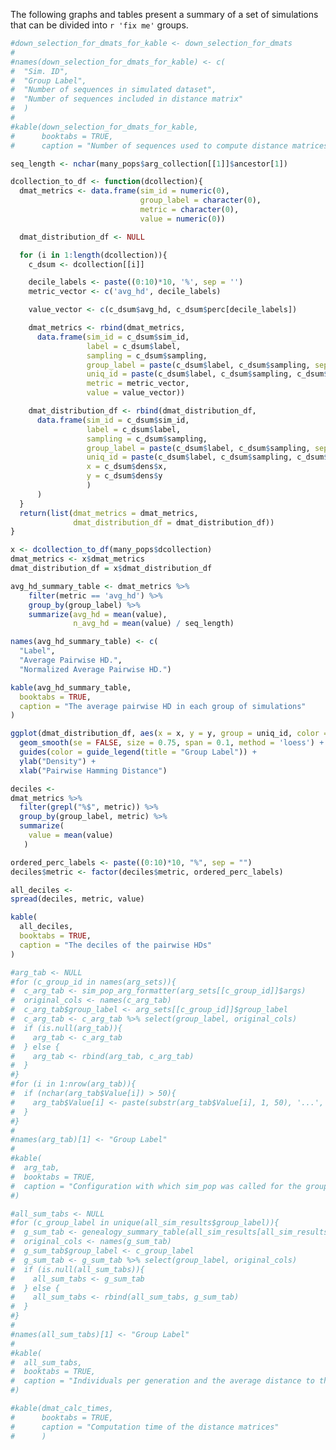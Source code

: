The following graphs and tables present a summary of a set of simulations that can be divided into `r 'fix me'` groups. 

```r
#down_selection_for_dmats_for_kable <- down_selection_for_dmats
#
#names(down_selection_for_dmats_for_kable) <- c(
#  "Sim. ID",
#  "Group Label",
#  "Number of sequences in simulated dataset",
#  "Number of sequences included in distance matrix"
#  )
#
#kable(down_selection_for_dmats_for_kable,
#      booktabs = TRUE,
#      caption = "Number of sequences used to compute distance matrices")
```


```r

seq_length <- nchar(many_pops$arg_collection[[1]]$ancestor[1])

dcollection_to_df <- function(dcollection){
  dmat_metrics <- data.frame(sim_id = numeric(0),
                             group_label = character(0),
                             metric = character(0),
                             value = numeric(0))

  dmat_distribution_df <- NULL

  for (i in 1:length(dcollection)){
    c_dsum <- dcollection[[i]]

    decile_labels <- paste((0:10)*10, '%', sep = '')
    metric_vector <- c('avg_hd', decile_labels)

    value_vector <- c(c_dsum$avg_hd, c_dsum$perc[decile_labels])

    dmat_metrics <- rbind(dmat_metrics,
      data.frame(sim_id = c_dsum$sim_id,
                 label = c_dsum$label,
                 sampling = c_dsum$sampling,
                 group_label = paste(c_dsum$label, c_dsum$sampling, sep = '_'),
                 uniq_id = paste(c_dsum$label, c_dsum$sampling, c_dsum$sim_id, sep = '_'),
                 metric = metric_vector,
                 value = value_vector))

    dmat_distribution_df <- rbind(dmat_distribution_df,
      data.frame(sim_id = c_dsum$sim_id,
                 label = c_dsum$label,
                 sampling = c_dsum$sampling,
                 group_label = paste(c_dsum$label, c_dsum$sampling, sep = '_'),
                 uniq_id = paste(c_dsum$label, c_dsum$sampling, c_dsum$sim_id, sep = '_'),
                 x = c_dsum$dens$x,
                 y = c_dsum$dens$y
                 )
      )
  }
  return(list(dmat_metrics = dmat_metrics,
              dmat_distribution_df = dmat_distribution_df))
}

x <- dcollection_to_df(many_pops$dcollection)
dmat_metrics <- x$dmat_metrics
dmat_distribution_df = x$dmat_distribution_df

avg_hd_summary_table <- dmat_metrics %>% 
    filter(metric == 'avg_hd') %>%
    group_by(group_label) %>%
    summarize(avg_hd = mean(value),
              n_avg_hd = mean(value) / seq_length)

names(avg_hd_summary_table) <- c(
  "Label",
  "Average Pairwise HD.",
  "Normalized Average Pairwise HD.")

kable(avg_hd_summary_table,
  booktabs = TRUE,
  caption = "The average pairwise HD in each group of simulations"
)
```

```r
ggplot(dmat_distribution_df, aes(x = x, y = y, group = uniq_id, color = group_label)) +
  geom_smooth(se = FALSE, size = 0.75, span = 0.1, method = 'loess') + 
  guides(color = guide_legend(title = "Group Label")) +
  ylab("Density") +
  xlab("Pairwise Hamming Distance")
```

```r
deciles <-
dmat_metrics %>% 
  filter(grepl("%$", metric)) %>%
  group_by(group_label, metric) %>%
  summarize(
    value = mean(value)
   )

ordered_perc_labels <- paste((0:10)*10, "%", sep = "")
deciles$metric <- factor(deciles$metric, ordered_perc_labels)

all_deciles <-
spread(deciles, metric, value)

kable(
  all_deciles,
  booktabs = TRUE,
  caption = "The deciles of the pairwise HDs"
)
```

```r
#arg_tab <- NULL
#for (c_group_id in names(arg_sets)){
#  c_arg_tab <- sim_pop_arg_formatter(arg_sets[[c_group_id]]$args)
#  original_cols <- names(c_arg_tab)
#  c_arg_tab$group_label <- arg_sets[[c_group_id]]$group_label
#  c_arg_tab <- c_arg_tab %>% select(group_label, original_cols)
#  if (is.null(arg_tab)){
#    arg_tab <- c_arg_tab
#  } else {
#    arg_tab <- rbind(arg_tab, c_arg_tab)
#  }
#}
#for (i in 1:nrow(arg_tab)){
#  if (nchar(arg_tab$Value[i]) > 50){
#    arg_tab$Value[i] <- paste(substr(arg_tab$Value[i], 1, 50), '...', sep = '')
#  }
#}
#
#names(arg_tab)[1] <- "Group Label"
#
#kable(
#  arg_tab,
#  booktabs = TRUE,
#  caption = "Configuration with which sim_pop was called for the group for each group of simulations."
#)
```

```r
#all_sum_tabs <- NULL
#for (c_group_label in unique(all_sim_results$group_label)){
#  g_sum_tab <- genealogy_summary_table(all_sim_results[all_sim_results$group_label == c_group_label, c(-1,-2)])
#  original_cols <- names(g_sum_tab)
#  g_sum_tab$group_label <- c_group_label
#  g_sum_tab <- g_sum_tab %>% select(group_label, original_cols)
#  if (is.null(all_sum_tabs)){
#    all_sum_tabs <- g_sum_tab
#  } else {
#    all_sum_tabs <- rbind(all_sum_tabs, g_sum_tab)
#  }
#}
#
#names(all_sum_tabs)[1] <- "Group Label"
#
#kable(
#  all_sum_tabs,
#  booktabs = TRUE,
#  caption = "Individuals per generation and the average distance to the original ancestor for the generation for all simulations grouped by simulation group."
#)
```

```r
#kable(dmat_calc_times,
#      booktabs = TRUE,
#      caption = "Computation time of the distance matrices"
#      )
```


